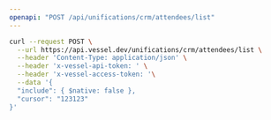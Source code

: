 ```yaml
---
openapi: "POST /api/unifications/crm/attendees/list"
---
```


<RequestExample>

```bash Request
curl --request POST \
  --url https://api.vessel.dev/unifications/crm/attendees/list \
  --header 'Content-Type: application/json' \
  --header 'x-vessel-api-token: ' \
  --header 'x-vessel-access-token: '\
  --data '{
  "include": { $native: false },
  "cursor": "123123"
}'
```

</RequestExample>


